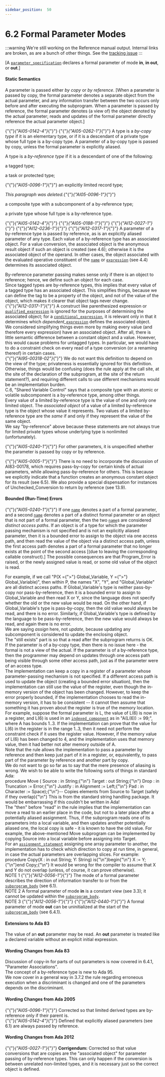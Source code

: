 ---
sidebar_position:  50
---

# 6.2 Formal Parameter Modes

:::warning
We're still working on the Reference manual output.  Internal links are broken,
as are a bunch of other things.
See the [tracking issue](https://github.com/ada-lang-io/ada-lang-io/issues/20)
:::


<p>[A <code><a href="../AA-6/AA-6.1#S0207">parameter_specification</a></code> declares a formal parameter of mode <strong>in</strong>, <strong>in out</strong>, or <strong>out</strong>.] <br /></p>


#### Static Semantics

<p>A parameter is passed either <em>by copy</em> or <em>by reference</em>. [When a parameter is passed by copy, the formal parameter denotes a separate object from the actual parameter, and any information transfer between the two occurs only before and after executing the subprogram. When a parameter is passed by reference, the formal parameter denotes (a view of) the object denoted by the actual parameter; reads and updates of the formal parameter directly reference the actual parameter object.]<br /></p>

<p>{"{"}<em>{"AI05-0142-4"}</em>{"}"} {"{"}<em>{"AI05-0262-1"}</em>{"}"} A type is a <em>by-copy type</em> if it is an elementary type, or if it is a descendant of a private type whose full type is a by-copy type. A parameter of a by-copy type is passed by copy, unless the formal parameter is explicitly aliased.<br /></p>

<p>A type is a <em>by-reference type</em> if it is a descendant of one of the following: <br /></p>

<p>a tagged type;<br /></p>

<p>a task or protected type;<br /></p>

<p>{"{"}<em>{"AI05-0096-1"}</em>{"}"} an explicitly limited record type; <br /></p>

<Admonition type="aarm" aarm="note" title="Note: ">
<em>This paragraph was deleted.</em>{"{"}<em>{"AI05-0096-1"}</em>{"}"} <br /></Admonition>

<p>a composite type with a subcomponent of a by-reference type;<br /></p>

<p>a private type whose full type is a by-reference type. <br /></p>

<p>{"{"}<em>{"AI05-0142-4"}</em>{"}"} {"{"}<em>{"AI05-0188-1"}</em>{"}"} {"{"}<em>{"AI12-0027-1"}</em>{"}"} {"{"}<em>{"AI12-0236-1"}</em>{"}"} {"{"}<em>{"AI12-0317-1"}</em>{"}"} A parameter of a by-reference type is passed by reference, as is an explicitly aliased parameter of any type. Each value of a by-reference type has an associated object. For a value conversion, the associated object is the anonymous result object if such an object is created (see 4.6); otherwise it is the associated object of the operand.  In other cases, the object associated with the evaluated operative constituent of the <code><a href="../AA-4/AA-4.1#S0091">name</a></code> or <code><a href="../AA-4/AA-4.4#S0132">expression</a></code> (see 4.4) determines its associated object.<br /></p>

<Admonition type="aarm" aarm="ramification" title="Ramification: ">
<strong></strong>By-reference parameter passing makes sense only if there is an object to reference; hence, we define such an object for each case.<br /></Admonition>

<Admonition type="aarm" aarm="note" title="Note: ">
Since tagged types are by-reference types, this implies that every value of a tagged type has an associated object. This simplifies things, because we can define the tag to be a property of the object, and not of the value of the object, which makes it clearer that object tags never change.<br /></Admonition>

<Admonition type="aarm" aarm="note" title="Note: ">
{"{"}<em>{"AI12-0317-1"}</em>{"}"} A construct like parenthesized expression or <code><a href="../AA-4/AA-4.7#S0163">qualified_expression</a></code> is ignored for the purposes of determining the associated object; for a <code><a href="../AA-4/AA-4.5#S0148">conditional_expression</a></code>, it is relevant only in that it determines which <em>dependent_</em><code><a href="../AA-4/AA-4.4#S0132">expression</a></code> defines the associated object.<br /></Admonition>

<Admonition type="aarm" aarm="note" title="Note: ">
We considered simplifying things even more by making every value (and therefore every expression) have an associated object. After all, there is little semantic difference between a constant object and a value. However, this would cause problems for untagged types. In particular, we would have to do a constraint check on every read of a type conversion (or a renaming thereof) in certain cases.<br /></Admonition>

<Admonition type="aarm" aarm="note" title="Note: ">
{"{"}<em>{"AI95-00318-02"}</em>{"}"} We do not want this definition to depend on the view of the type; privateness is essentially ignored for this definition. Otherwise, things would be confusing (does the rule apply at the call site, at the site of the declaration of the subprogram, at the site of the return statement?), and requiring different calls to use different mechanisms would be an implementation burden.<br /></Admonition>

<Admonition type="aarm" aarm="note" title="Note: ">
C.6, "Shared Variable Control" says that a composite type with an atomic or volatile subcomponent is a by-reference type, among other things.<br /></Admonition>

<Admonition type="aarm" aarm="note" title="Note: ">
Every value of a limited by-reference type is the value of one and only one limited object. The <em>associated object</em> of a value of a limited by-reference type is the object whose value it represents. Two values of a limited by-reference type are the <em>same</em> if and only if they represent the value of the same object.<br /></Admonition>

<Admonition type="aarm" aarm="note" title="Note: ">
We say "by-reference" above because these statements are not always true for limited private types whose underlying type is nonlimited (unfortunately). <br /></Admonition>

<p>{"{"}<em>{"AI05-0240-1"}</em>{"}"} For other parameters, it is unspecified whether the parameter is passed by copy or by reference. <br /></p>

<Admonition type="aarm" aarm="discussion" title="Discussion: ">
<strong></strong>{"{"}<em>{"AI05-0005-1"}</em>{"}"} There is no need to incorporate the discussion of AI83-00178, which requires pass-by-copy for certain kinds of actual parameters, while allowing pass-by-reference for others. This is because we explicitly indicate that a function creates an anonymous constant object for its result (see 6.5). We also provide a special dispensation for instances of Unchecked_Conversion to return by reference (see 13.9). <br /></Admonition>


#### Bounded (Run-Time) Errors

<p>{"{"}<em>{"AI05-0240-1"}</em>{"}"} If one <code><a href="../AA-4/AA-4.1#S0091">name</a></code> denotes a part of a formal parameter, and a second <code><a href="../AA-4/AA-4.1#S0091">name</a></code> denotes a part of a distinct formal parameter or an object that is not part of a formal parameter, then the two <code><a href="../AA-4/AA-4.1#S0091">name</a></code>s are considered <em>distinct access paths</em>. If an object is of a type for which the parameter passing mechanism is not specified and is not an explicitly aliased parameter, then it is a bounded error to assign to the object via one access path, and then read the value of the object via a distinct access path, unless the first access path denotes a part of a formal parameter that no longer exists at the point of the second access [(due to leaving the corresponding callable construct).] The possible consequences are that Program_Error is raised, or the newly assigned value is read, or some old value of the object is read. <br /></p>

<Admonition type="aarm" aarm="discussion" title="Discussion: ">
<strong></strong>For example, if we call "P(X ={">"} Global_Variable, Y ={">"} Global_Variable)", then within P, the names "X", "Y", and "Global_Variable" are all distinct access paths. If Global_Variable's type is neither pass-by-copy nor pass-by-reference, then it is a bounded error to assign to Global_Variable and then read X or Y, since the language does not specify whether the old or the new value would be read. On the other hand, if Global_Variable's type is pass-by-copy, then the old value would always be read, and there is no error. Similarly, if Global_Variable's type is defined by the language to be pass-by-reference, then the new value would always be read, and again there is no error. <br /></Admonition>

<Admonition type="aarm" aarm="reason" title="Reason: ">
<strong></strong>We are saying <em>assign</em> here, not <em>update</em>, because updating any subcomponent is considered to update the enclosing object.<br /></Admonition>

<Admonition type="aarm" aarm="note" title="Note: ">
The "still exists" part is so that a read after the subprogram returns is OK.<br /></Admonition>

<Admonition type="aarm" aarm="note" title="Note: ">
If the parameter is of a by-copy type, then there is no issue here - the formal is not a view of the actual. If the parameter is of a by-reference type, then the programmer may depend on updates through one access path being visible through some other access path, just as if the parameter were of an access type. <br /></Admonition>

<Admonition type="aarm" aarm="implementation-note" title="Implementation Note: ">
<strong></strong>The implementation can keep a copy in a register of a parameter whose parameter-passing mechanism is not specified. If a different access path is used to update the object (creating a bounded error situation), then the implementation can still use the value of the register, even though the in-memory version of the object has been changed. However, to keep the error properly bounded, if the implementation chooses to read the in-memory version, it has to be consistent -- it cannot then assume that something it has proven about the register is true of the memory location. For example, suppose the formal parameter is L, the value of L(6) is now in a register, and L(6) is used in an <code><a href="../AA-4/AA-4.1#S0096">indexed_component</a></code> as in "A(L(6)) := 99;", where A has bounds 1..3. If the implementation can prove that the value for L(6) in the register is in the range 1..3, then it need not perform the constraint check if it uses the register value. However, if the memory value of L(6) has been changed to 4, and the implementation uses that memory value, then it had better not alter memory outside of A.<br /></Admonition>

<Admonition type="aarm" aarm="note" title="Note: ">
Note that the rule allows the implementation to pass a parameter by reference and then keep just part of it in a register, or, equivalently, to pass part of the parameter by reference and another part by copy. <br /></Admonition>

<Admonition type="aarm" aarm="reason" title="Reason: ">
<strong></strong>We do not want to go so far as to say that the mere presence of aliasing is wrong. We wish to be able to write the following sorts of things in standard Ada: <br /></Admonition>

<CodeBlock>
procedure Move ( Source  : in  String;{"\n"}                 Target  : out String;{"\n"}                 Drop    : in  Truncation := Error;{"\n"}                 Justify : in  Alignment  := Left;{"\n"}                 Pad     : in  Character  := Space);{"\n"}-- Copies elements from Source to Target (safely if they overlap){"\n"}

</CodeBlock>
<Admonition type="aarm" aarm="note" title="Note: ">
This is from the standard string handling package. It would be embarrassing if this couldn't be written in Ada!<br /></Admonition>

<Admonition type="aarm" aarm="note" title="Note: ">
The "then" before "read" in the rule implies that the implementation can move a read to an earlier place in the code, but not to a later place after a potentially aliased assignment. Thus, if the subprogram reads one of its parameters into a local variable, and then updates another potentially aliased one, the local copy is safe - it is known to have the old value. For example, the above-mentioned Move subprogram can be implemented by copying Source into a local variable before assigning into Target.<br /></Admonition>

<Admonition type="aarm" aarm="note" title="Note: ">
For an <code><a href="../AA-5/AA-5.2#S0173">assignment_statement</a></code> assigning one array parameter to another, the implementation has to check which direction to copy at run time, in general, in case the actual parameters are overlapping slices. For example: <br /></Admonition>

<CodeBlock>
procedure Copy(X : in out String; Y: String) is{"\n"}begin{"\n"}    X := Y;{"\n"}end Copy;{"\n"}

</CodeBlock>
<Admonition type="aarm" aarm="note" title="Note: ">
It would be wrong for the compiler to assume that X and Y do not overlap (unless, of course, it can prove otherwise). <br /></Admonition>

<Admonition type="aarm" aarm="note" title="Note: ">
NOTE 1   {"{"}<em>{"AI12-0056-1"}</em>{"}"} The mode of a formal parameter describes the direction of information transfer to or from the <code><a href="../AA-6/AA-6.3#S0216">subprogram_body</a></code> (see 6.1).<br /></Admonition>

<Admonition type="aarm" aarm="note" title="Note: ">
NOTE 2   A formal parameter of mode <strong>in</strong> is a constant view (see 3.3); it cannot be updated within the <code><a href="../AA-6/AA-6.3#S0216">subprogram_body</a></code>.<br /></Admonition>

<Admonition type="aarm" aarm="note" title="Note: ">
NOTE 3   {"{"}<em>{"AI12-0056-1"}</em>{"}"} {"{"}<em>{"AI12-0440-1"}</em>{"}"} A formal parameter of mode <strong>out</strong> can be uninitialized at the start of the <code><a href="../AA-6/AA-6.3#S0216">subprogram_body</a></code> (see 6.4.1). <br /></Admonition>


#### Extensions to Ada 83

<Admonition type="aarm" aarm="note" title="Note: ">
The value of an <strong>out</strong> parameter may be read. An <strong>out</strong> parameter is treated like a declared variable without an explicit initial expression. <br /></Admonition>


#### Wording Changes from Ada 83

<Admonition type="aarm" aarm="note" title="Note: ">
Discussion of copy-in for parts of out parameters is now covered in 6.4.1, "Parameter Associations".<br /></Admonition>

<Admonition type="aarm" aarm="note" title="Note: ">
The concept of a by-reference type is new to Ada 95.<br /></Admonition>

<Admonition type="aarm" aarm="note" title="Note: ">
We now cover in a general way in 3.7.2 the rule regarding erroneous execution when a discriminant is changed and one of the parameters depends on the discriminant. <br /></Admonition>


#### Wording Changes from Ada 2005

<Admonition type="aarm" aarm="correction" title="Correction:">
{"{"}<em>{"AI05-0096-1"}</em>{"}"} <strong></strong> Corrected so that limited derived types are by-reference only if their parent is.<br /></Admonition>

<Admonition type="aarm" aarm="note" title="Note: ">
{"{"}<em>{"AI05-0142-4"}</em>{"}"} Defined that explicitly aliased parameters (see 6.1) are always passed by reference. <br /></Admonition>


#### Wording Changes from Ada 2012

<Admonition type="aarm" aarm="note" title="Note: ">
{"{"}<em>{"AI05-0027-1"}</em>{"}"} <strong>Corrigendum:</strong> Corrected so that value conversions that are copies are the "associated object" for parameter passing of by-reference types. This can only happen if the conversion is between unrelated non-limited types, and it is necessary just so the correct object is defined. <br /></Admonition>


